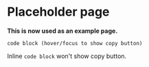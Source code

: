 # Placeholder page

**This is now used as an example page.**

```
code block (hover/focus to show copy button)
```

Inline `code block` won't show copy button.
